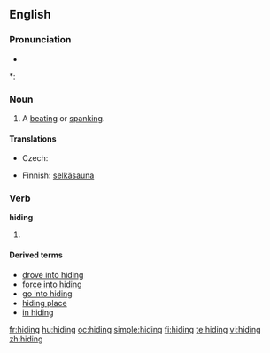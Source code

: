 ==English==

===Pronunciation===
* {{audio|en-us-hiding.ogg|Audio (US)}}

*: {{rhymes|aɪdɪŋ}}

===Noun===
{{en-noun|s|-}}

# {{context|colloquial|countable}} A [[beating]] or [[spanking]].

====Translations====
{{trans-top|A beating or spanking}}
* Czech: {{t|cs|výprask|m}}
{{trans-mid}}
* Finnish: [[selkäsauna]]
{{trans-bottom}}

===Verb===
'''hiding'''

# {{present participle of|[[hide]]}}

====Derived terms====
* [[drove into hiding]]
* [[force into hiding]]
* [[go into hiding]]
* [[hiding place]]
* [[in hiding]]

[[fr:hiding]]
[[hu:hiding]]
[[oc:hiding]]
[[simple:hiding]]
[[fi:hiding]]
[[te:hiding]]
[[vi:hiding]]
[[zh:hiding]]